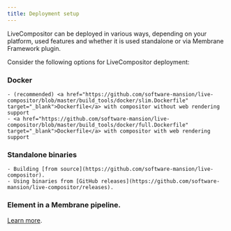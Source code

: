 ```yaml
---
title: Deployment setup
---
```


LiveCompositor can be deployed in various ways, depending on your platform, used features and whether it is used standalone or via Membrane Framework plugin.

Consider the following options for LiveCompositor deployment:
### Docker
    - (recommended) <a href="https://github.com/software-mansion/live-compositor/blob/master/build_tools/docker/slim.Dockerfile" target="_blank">Dockerfile</a> with compositor without web rendering support
    - <a href="https://github.com/software-mansion/live-compositor/blob/master/build_tools/docker/full.Dockerfile" target="_blank">Dockerfile</a> with compositor with web rendering support
### Standalone binaries
    - Building [from source](https://github.com/software-mansion/live-compositor).
    - Using binaries from [GitHub releases](https://github.com/software-mansion/live-compositor/releases).
### Element in a Membrane pipeline. 
[Learn more](https://compositor.live/docs/deployment/overview#membrane-framework-plugin).